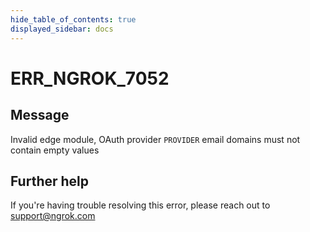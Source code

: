 ```yaml
---
hide_table_of_contents: true
displayed_sidebar: docs
---
```



# ERR_NGROK_7052

## Message

Invalid edge module, OAuth provider `PROVIDER` email domains must not contain empty values

<ErrorDetails error="err_ngrok_7052" />

## Further help

If you're having trouble resolving this error, please reach out to [support@ngrok.com](mailto:support@ngrok.com?subject=Help%20with%20ERR_NGROK_7052)
